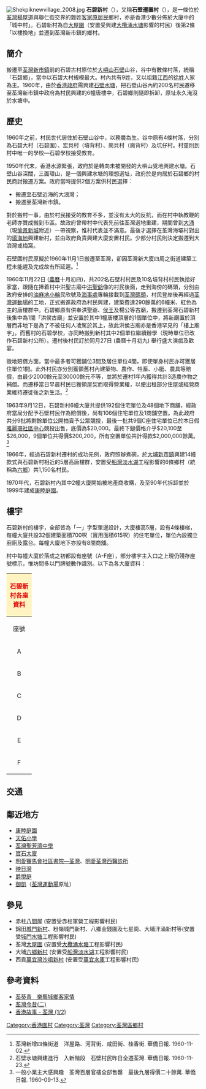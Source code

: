 [[File:Shekpiknewvillage_2008.jpg|thumb]]
'''石碧新村'''（{{lang-en|'''Shek Pik New Village'''}}），又稱'''石壁遷置村'''（{{lang-en|'''Shek Pik Resettlement'''}}），是一條位於[[荃灣|荃灣]][[楊屋道|楊屋道]]與聯仁街交界的雜姓[[客家|客家]][[新界原居民|原居民]]鄉村，亦是香港少數分佈於大廈中的「城中村」。石碧新村為自[[大屋圍|大屋圍]]（安置受興建[[大欖涌水塘|大欖涌水塘]]影響的村民）後第2條「以樓換地」並遷到荃灣新市鎮的鄉村。

==簡介==
搬遷至[[荃灣新市鎮|荃灣新市鎮]]前的石碧古村原位於[[大嶼山|大嶼山]][[石壁|石壁]]山谷，谷中有數條村落，統稱「石碧鄉」，當中以石碧大村規模最大。村內共有9姓，又以祖籍[[江西|江西]]的[[徐姓|徐姓]]人家為主。1960年，由於[[英屬香港|香港政府]]需興建[[石壁水塘|石壁水塘]]，把石壁山谷內約200名村民遷移至荃灣新市鎮中政府為村民興建的6幢唐樓中，石碧鄉則隨即拆卸，原址永久淹沒於水塘中。

==歷史==
1960年之前，村民世代居住於石壁山谷中，以務農為生。谷中原有4條村落，分別為石碧大村（石碧圍）、宏貝村（墳背村）、崗貝村（崗背村）及坑仔村。村童則到村中唯一的學校—石碧學校接受教育。

1950年代末，香港水源緊張，政府於是轉向未被開發的大嶼山覓地興建水塘。石壁山谷深闊，三面環山，是一個興建水塘的理想選址，政府於是向居於石碧鄉的村民商討搬遷方案。政府當時提供2個方案供村民選擇：
*搬遷至石壁近海的大浪灣；
*搬遷至荃灣新市鎮。
對於搬村一事，由於村民接受的教育不多，並沒有太大的反抗，而在村中執教鞭的老師亦贊成搬到市區。故政府曾帶村中代表先前往荃灣選地重建，期間曾到[[曹公潭|大涌]]（現[[愉景新城|愉景新城]]附近）一帶視察，惟村代表並不滿意。最後才選擇在荃灣海壩村對出的[[填海|填海地]]興建新村，並由政府負責興建大廈安置村民。少部分村民則決定搬遷到大浪灣或梅窩。

石壁圍村民原擬於1960年11月1日搬遷至荃灣，卻因荃灣新大廈四周之街道建築工程未能趕及完成故有所延遲。<ref>荃灣新增四條街道　洋屋路、河背街、咸田街、桂香街. 華僑日報. 1960-11-02.{{zh-hant}}</ref>

1960年11月22日 ([[農曆|農曆]]十月初四)，共202名石壁村村民及10名墳背村村民執拾好家當，跟隨在捧着村中洪聖古廟中[[洪聖爺|洪聖爺]]像的村民後面，走到海傍的碼頭，分別由政府安排的[[油麻地小輪|油麻地小輪]]民欣號及[[海事處|海事處]]專輪接載到[[荃灣碼頭|荃灣碼頭]]，村民登岸後再經過[[荃灣運動場|荃灣運動場]]的工地，正式搬進政府為村民興建，建築費達290餘萬的6幢米、紅色為主的唐樓群中。石碧鄉原有供奉洪聖爺、[[侯王|侯王]]及楊公等古廟，搬遷到荃灣石碧新村後集中為1間「洪侯古廟」並安置於其中1幢唐樓頂層的1個單位中，將新廟置於頂層而非地下是為了不被任何人凌駕於其上，故此洪侯古廟亦是香港罕見的「樓上廟宇」。而舊村的石碧學校，亦同時搬到新村其中2個單位繼續辦學（現時單位已改作石碧新村公所）。遷村後村民訂於同月27日 (農曆十月初九) 舉行盛大演戲及歡宴。

徵地賠償方面，當中最多者可獲舖位3間及居住單位4間，即使單身村民亦可獲居住單位1間。此外村民亦分別獲領舊村內建築物、農作、牲畜、小艇、農具等賠償，由最少2000餘元至30000餘元不等，並將於遷村1年內獲得共計3造農作物之補償。而遷移當日早晨村民已獲領屋契而取得營業權，以便出租部分住屋或經營商業維持遷徙後之新生活。<ref>石壁水塘興建進行　入新階段　石壁村民昨日全遷荃灣. 華僑日報. 1960-11-23.{{zh-hant}}</ref>

1963年9月12日，石碧新村6幢大廈共提供192個住宅單位及48個地下商舖，經政府當局分配予石壁村民作為賠償後，尚有106個住宅單位及1商舖空置。為此政府共分9批將剩餘單位公開拍賣予公眾競投，最後一批共9個C座住宅單位已於本日假[[雅麗珊社區中心|雅麗珊社區中心]]競投出售，底價為$20,000。最終下鎚價格介乎$20,100至$26,000，9個單位共得價$200,200，所有空置單位共計得款$2,000,000餘萬。<ref>一般小業主大感興趣　荃灣百層官樓全部售罄　最後九層得價二十餘萬. 華僑日報. 1960-09-13.{{zh-hant}}</ref>

1966年，經過石碧新村遷村的成功先例，政府照辦煮碗，於[[大埔新市鎮|大埔新市鎮]]興建14幢款式與石碧新村相近的5層高唐樓群，安置受[[船灣淡水湖|船灣淡水湖]]工程影響的6條鄉村（統稱為[[六鄉|六鄉]]）共1,150名村民。

1970年代，石碧新村內其中2幢大廈開始被地產商收購，及至90年代拆卸並於1999年建成[[康睦庭園|康睦庭園]]。

==樓宇==
石碧新村的樓宇，全部皆為「一」字型單邊設計，大廈樓高5層，設有4條樓梯，每幢大廈共設32個建築面積700呎（實用面積615呎）的住宅單位，單位內設獨立廚廁及露台。每幢大廈地下亦設有8間商舖。

村中每幢大廈於落成之初都設有座號（A-F座），部分樓宇主入口之上現仍殘存座號標示，惟坊間多以門牌號數作識別。以下為各大廈資料：
{| class="wikitable" cellpadding="1" style="text-align:center;"
|-
! style="background:#FFF4C1; color:#DF0101" colspan="6"  align="center"| '''石碧新村各座資料'''
|-
| width=50 | 座號 || width=200 | 大廈門牌 || width=100 | 大廈層數 || width=100 | 單位數目 || width=150 | 入伙日期 || width=250 | 備註
|-
| A || 河背街70-84號 || rowspan=6 | 4（唐五樓） || rowspan=6 | 32 || rowspan=6 | 1960年11月22日 ||
|-
| B || 楊屋道85-99號 ||
|-
| C || 鹹田街61-75號 || 石碧新村公所及洪侯古廟所在樓宇。
|-
| D || 鹹田街85-99號 || 已於90年代初拆卸。
|-
| E || 聯仁街28-42號 || 已於90年代初拆卸。
|-
| F || 聯仁街12-26號 ||
|}

==交通==
{{參見|荃灣#市中心}}

==鄰近地方==
*[[康睦庭園|康睦庭園]]
*[[天佑小學|天佑小學]]
*[[荃灣聖芳濟中學|荃灣聖芳濟中學]]
*[[寶石大廈|寶石大廈]]
*[[明愛社區書院|明愛賽馬會社區書院—荃灣]]、[[香港明愛#診所服務|明愛荃灣西醫診所]]
*[[映日灣|映日灣]]
*[[爵悅庭|爵悅庭]]
*[[御凱|御凱]]（[[荃灣運動場|荃灣運動場]]原址）

==參見==
*赤柱[[八間屋|八間屋]] (安置受赤柱軍營工程影響村民)
*錦田[[城門新村|城門新村]]、粉嶺城門新村、八鄉金錢圍及七星崗、大埔泮涌新村等(安置受[[城門水塘|城門水塘]]工程影響村民)
*荃灣[[大屋圍|大屋圍]] (安置受[[大欖涌水塘|大欖涌水塘]]工程影響村民)
*大埔[[六鄉新村|六鄉新村]] (安置受[[船灣淡水湖|船灣淡水湖]]工程影響村民)
*西貢[[爛泥灣|萬宜灣沙咀新村]] (安置受[[萬宜水庫|萬宜水庫]]工程影響村民)

==參考資料==
*[http://huluhk.org/had2012/heritage1.php?p=3&h=2&l=zh 荃葵青　樂藝城鄉客家情]
*[http://wealth123.mysinablog.com/index.php?op=ViewArticle&articleId=3789686 荃灣今昔(二)]{{Dead link|date=2020年7月 |bot=InternetArchiveBot |fix-attempted=yes }}
*[https://www.youtube.com/watch?v=Tt5DQ2ISlG4 香港故事 - 荃灣 (1/2)]

{{reflist}}
{{Tw-places}}

[[Category:香港圍村|Category:香港圍村]]
[[Category:荃灣|Category:荃灣]]
[[Category:荃灣區鄉村|Category:荃灣區鄉村]]